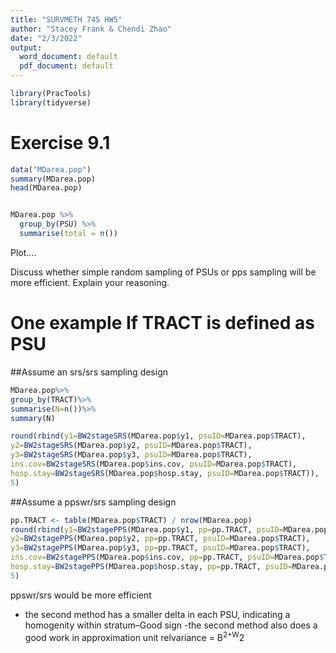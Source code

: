 ```yaml
---
title: "SURVMETH 745 HW5"
author: "Stacey Frank & Chendi Zhao"
date: "2/3/2022"
output:
  word_document: default
  pdf_document: default
---
```


```r
library(PracTools)
library(tidyverse)
```

# Exercise 9.1

```r

data("MDarea.pop")
summary(MDarea.pop)
head(MDarea.pop)


MDarea.pop %>%
  group_by(PSU) %>%
  summarise(total = n())

```


Plot....



Discuss whether simple random sampling of PSUs or pps sampling will be more efficient. Explain your reasoning.

# One example If TRACT is defined as PSU
##Assume an srs/srs sampling design
```r

MDarea.pop%>%
group_by(TRACT)%>%
summarise(N=n())%>%
summary(N)

round(rbind(y1=BW2stageSRS(MDarea.pop$y1, psuID=MDarea.pop$TRACT),
y2=BW2stageSRS(MDarea.pop$y2, psuID=MDarea.pop$TRACT),
y3=BW2stageSRS(MDarea.pop$y3, psuID=MDarea.pop$TRACT),
ins.cov=BW2stageSRS(MDarea.pop$ins.cov, psuID=MDarea.pop$TRACT),
hosp.stay=BW2stageSRS(MDarea.pop$hosp.stay, psuID=MDarea.pop$TRACT)),
5)
```

##Assume a ppswr/srs sampling design

```r
pp.TRACT <- table(MDarea.pop$TRACT) / nrow(MDarea.pop)
round(rbind(y1=BW2stagePPS(MDarea.pop$y1, pp=pp.TRACT, psuID=MDarea.pop$TRACT),
y2=BW2stagePPS(MDarea.pop$y2, pp=pp.TRACT, psuID=MDarea.pop$TRACT),
y3=BW2stagePPS(MDarea.pop$y3, pp=pp.TRACT, psuID=MDarea.pop$TRACT),
ins.cov=BW2stagePPS(MDarea.pop$ins.cov, pp=pp.TRACT, psuID=MDarea.pop$TRACT),
hosp.stay=BW2stagePPS(MDarea.pop$hosp.stay, pp=pp.TRACT, psuID=MDarea.pop$TRACT)),
5)
```

ppswr/srs would be more efficient

- the second method has a smaller delta in each PSU, indicating a homogenity within stratum--Good sign
-the second method also does a good work in approximation unit relvariance = B^2+W^2
